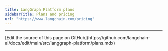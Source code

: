 ```yaml
---
title: LangGraph Platform plans
sidebarTitle: Plans and pricing
url: "https://www.langchain.com/pricing"
---
```


---

<Callout icon="pen-to-square" iconType="regular">
  [Edit the source of this page on GitHub](https://github.com/langchain-ai/docs/edit/main/src/langgraph-platform/plans.mdx)
</Callout>
